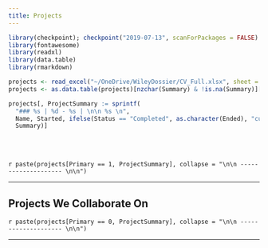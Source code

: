 ---
title: Projects
---

```{r load_packages, message=FALSE, warning=FALSE, include=FALSE} 

library(checkpoint); checkpoint("2019-07-13", scanForPackages = FALSE)
library(fontawesome)
library(readxl)
library(data.table)
library(rmarkdown)

projects <- read_excel("~/OneDrive/WileyDossier/CV_Full.xlsx", sheet = "Projects")
projects <- as.data.table(projects)[nzchar(Summary) & !is.na(Summary)][order(-Status, -Started)]

projects[, ProjectSummary := sprintf(
  "### %s | %d - %s | \n\n %s \n",
  Name, Started, ifelse(Status == "Completed", as.character(Ended), "current"),
  Summary)]

```

<br></br>

`r paste(projects[Primary == 1, ProjectSummary], collapse = "\n\n -------------------- \n\n")`

----------------------

## Projects We Collaborate On

`r paste(projects[Primary == 0, ProjectSummary], collapse = "\n\n -------------------- \n\n")`

----------------------
